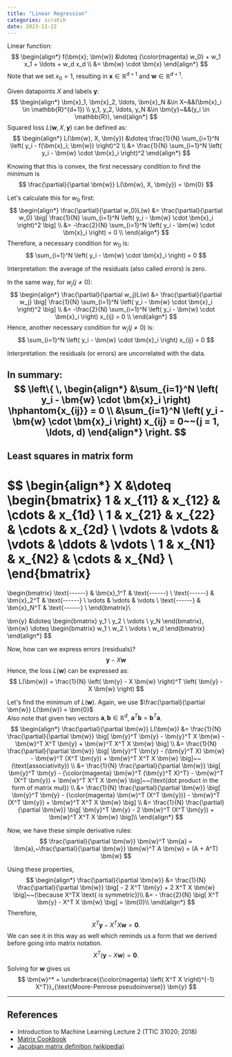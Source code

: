 ```yaml
---
title: "Linear Regression"
categories: scratch
date: 2023-11-22
---
```


Linear function:
$$
\begin{align*}
f(\bm{x}; \bm{w}) &\doteq {\color{magenta} w_0} + w_1 x_1 + \ldots + w_d x_d \\
&= \bm{w} \cdot \bm{x}
\end{align*}
$$
Note that we set $x_0 = 1$, resulting in $\bm{x} \in \mathbb{R}^{d+1}$ and $\bm{w} \in \mathbb{R}^{d+1}$.

Given datapoints $X$ and labels $\bm{y}$:
$$
\begin{align*}
\bm{x}_1, \bm{x}_2, \ldots, \bm{x}_N &\in X~&&(\bm{x}_i \in \mathbb{R}^{d+1}) \\
y_1, y_2, \ldots, y_N &\in \bm{y}~&&(y_i \in \mathbb{R}),
\end{align*}
$$
Squared loss $L(\bm{w}, X, \bm{y})$ can be defined as:
$$
\begin{align*}
L(\bm{w}, X, \bm{y}) &\doteq \frac{1}{N} \sum_{i=1}^N \left( y_i - f(\bm{x}_i; \bm{w}) \right)^2 \\
&= \frac{1}{N} \sum_{i=1}^N \left( y_i - \bm{w} \cdot \bm{x}_i \right)^2
\end{align*}
$$

Knowing that this is convex, the first necessary condition to find the minimum is
$$
\frac{\partial}{\partial \bm{w}} L(\bm{w}, X, \bm{y}) = \bm{0}
$$

Let's calculate this for $w_0$ first:
$$
\begin{align*}
\frac{\partial}{\partial w_0}L(w) &= \frac{\partial}{\partial w_0} \big[ \frac{1}{N} \sum_{i=1}^N \left( y_i - \bm{w} \cdot \bm{x}_i \right)^2 \big] \\
&= -\frac{2}{N} \sum_{i=1}^N \left( y_i - \bm{w} \cdot \bm{x}_i \right) = 0 \\
\end{align*}
$$
Therefore, a necessary condition for $w_0$ is:
$$
\sum_{i=1}^N \left( y_i - \bm{w} \cdot \bm{x}_i \right) = 0
$$

Interpretation: the average of the residuals (also called *errors*) is zero.

In the same way, for $w_j (j \neq 0)$:
$$
\begin{align*}
\frac{\partial}{\partial w_j}L(w) &= \frac{\partial}{\partial w_j} \big[ \frac{1}{N} \sum_{i=1}^N \left( y_i - \bm{w} \cdot \bm{x}_i \right)^2 \big] \\
&= -\frac{2}{N} \sum_{i=1}^N \left( y_i - \bm{w} \cdot \bm{x}_i \right) x_{ij} = 0 \\
\end{align*}
$$
Hence, another necessary condition for $w_j (j \neq 0)$ is:
$$
\sum_{i=1}^N \left( y_i - \bm{w} \cdot \bm{x}_i \right) x_{ij} = 0
$$

Interpretation: the residuals (or errors) are uncorrelated with the data.

**In summary:**
$$
\left\{ \,
\begin{align*}
&\sum_{i=1}^N \left( y_i - \bm{w} \cdot \bm{x}_i \right) \hphantom{x_{ij}} = 0 \\
&\sum_{i=1}^N \left( y_i - \bm{w} \cdot \bm{x}_i \right) x_{ij} = 0~~(j = 1, \ldots, d)
\end{align*}
\right.
$$
---
## Least squares in matrix form
$$
\begin{align*}
X &\doteq
\begin{bmatrix}
  1 & x_{11} & x_{12} & \cdots & x_{1d} \\
  1 & x_{21} & x_{22} & \cdots & x_{2d} \\
  \vdots  & \vdots & \vdots & \ddots & \vdots \\
  1 & x_{N1} & x_{N2} & \cdots & x_{Nd} \\
\end{bmatrix}
=
\begin{bmatrix}
  \text{------} & \bm{x}_1^T & \text{------} \\
  \text{------} & \bm{x}_2^T & \text{------} \\
  \vdots & \vdots & \vdots \\
  \text{------} & \bm{x}_N^T & \text{------} \\
\end{bmatrix}\\

\bm{y} &\doteq
\begin{bmatrix}
y_1 \\
y_2 \\
\vdots \\
y_N
\end{bmatrix},
\bm{w} \doteq
\begin{bmatrix}
w_1 \\
w_2 \\
\vdots \\
w_d
\end{bmatrix}
\end{align*}
$$

Now, how can we express errors (residuals)?
$$
\bm{y} - X \bm{w}
$$
Hence, the loss $L(\bm{w})$ can be expressed as:
$$
L(\bm{w}) = \frac{1}{N} \left( \bm{y} - X \bm{w} \right)^T \left( \bm{y} - X \bm{w} \right)
$$

Let's find the minimum of $L(\bm{w})$. Again, we use $\frac{\partial}{\partial \bm{w}} L(\bm{w}) = \bm{0}$  
Also note that given two vectors $\bm{a}, \bm{b} \in \mathbb{R}^d$, $\bm{a}^T \bm{b} = \bm{b}^T \bm{a}$.
$$
\begin{align*}
\frac{\partial}{\partial \bm{w}} L(\bm{w}) &= \frac{1}{N} \frac{\partial}{\partial \bm{w}} \big[ \bm{y}^T \bm{y} - \bm{y}^T X \bm{w} - \bm{w}^T X^T \bm{y} + \bm{w}^T X^T X \bm{w} \big] \\
&= \frac{1}{N} \frac{\partial}{\partial \bm{w}} \big[ \bm{y}^T \bm{y} - (\bm{y}^T X) \bm{w} - \bm{w}^T (X^T \bm{y}) + \bm{w}^T X^T X \bm{w} \big]~~(\text{associativity}) \\
&= \frac{1}{N} \frac{\partial}{\partial \bm{w}} \big[ \bm{y}^T \bm{y} - {\color{magenta} \bm{w}^T (\bm{y}^T X)^T} - \bm{w}^T (X^T \bm{y}) + \bm{w}^T X^T X \bm{w} \big]~~(\text{dot product in the form of matrix mul}) \\
&= \frac{1}{N} \frac{\partial}{\partial \bm{w}} \big[ \bm{y}^T \bm{y} - {\color{magenta} \bm{w}^T (X^T \bm{y})} - \bm{w}^T (X^T \bm{y}) + \bm{w}^T X^T X \bm{w} \big] \\
&= \frac{1}{N} \frac{\partial}{\partial \bm{w}} \big[ \bm{y}^T \bm{y} - 2 \bm{w}^T (X^T \bm{y}) + \bm{w}^T X^T X \bm{w} \big]\\
\end{align*}
$$

Now, we have these simple derivative rules:
$$
\frac{\partial}{\partial \bm{w}} \bm{w}^T \bm{a} = \bm{a},~\frac{\partial}{\partial \bm{w}} \bm{w}^T A \bm{w} = (A + A^T) \bm{w}
$$

Using these properties,
$$
\begin{align*}
\frac{\partial}{\partial \bm{w}} &= \frac{1}{N} \frac{\partial}{\partial \bm{w}} 
 \big[ - 2 X^T \bm{y} + 2 X^T X \bm{w} \big]~~(\because X^TX \text{ is symmetric})\\
&=  - \frac{2}{N} \big[ X^T \bm{y} - X^T X \bm{w} \big] = \bm{0}\\
\end{align*}
$$
Therefore,
$$
X^T \bm{y} - X^T X \bm{w} = \bm{0}.
$$
We can see it in this way as well which reminds us a form that we derived before going into matrix notation.
$$
X^T \left( \bm{y} - X \bm{w} \right) = \bm{0}.
$$

Solving for $\bm{w}$ gives us
$$
\bm{w}^* = \underbrace{{\color{magenta} \left( X^T X \right)^{-1} X^T}}_{\text{Moore-Penrose pseudoinverse}} \bm{y}
$$

---

## References
- Introduction to Machine Learning Lecture 2 (TTIC 31020; 2018)
- [Matrix Cookbook](https://www.math.uwaterloo.ca/~hwolkowi/matrixcookbook.pdf)
- [Jacobian matrix definition (wikipedia)](https://en.wikipedia.org/wiki/Jacobian_matrix_and_determinant)